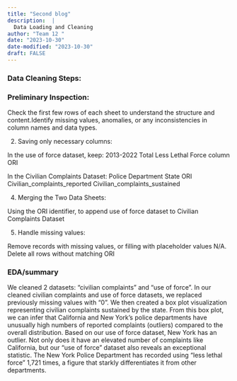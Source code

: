 ```yaml
---
title: "Second blog"
description:  |
  Data Loading and Cleaning
author: "Team 12 "
date: "2023-10-30"
date-modified: "2023-10-30"
draft: FALSE
---
```


### Data Cleaning Steps:

### Preliminary Inspection:

Check the first few rows of each sheet to understand the structure and content.Identify missing values, anomalies, or any inconsistencies in column names and data types.

2. Saving only necessary columns:

In the use of force dataset, keep:
 2013-2022 Total Less Lethal Force column 
ORI 

In the Civilian Complaints Dataset:
Police Department 
State
ORI
Civilian_complaints_reported
Civilian_complaints_sustained 

4. Merging the Two Data Sheets:

Using the ORI identifier, to append use of force dataset to Civilian Complaints Dataset

5. Handle missing values:								

Remove records with missing values, or filling with placeholder values N/A. Delete all rows without matching ORI 

### EDA/summary

We cleaned 2 datasets: “civilian complaints” and “use of force”. In our cleaned civilian complaints and use of force datasets, we replaced previously missing values with “0”. We then created a box plot visualization representing civilian complaints sustained by the state. From this box plot, we can infer that California and New York’s police departments have unusually high numbers of reported complaints (outliers) compared to the overall distribution. Based on our use of force dataset, New York has an outlier. Not only does it have an elevated number of complaints like California, but our "use of force" dataset also reveals an exceptional statistic. The New York Police Department has recorded using "less lethal force" 1,721 times, a figure that starkly differentiates it from other departments.


